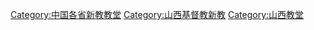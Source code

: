 [[Category:中国各省新教教堂|Category:中国各省新教教堂]]
[[Category:山西基督教新教|Category:山西基督教新教]]
[[Category:山西教堂|Category:山西教堂]]